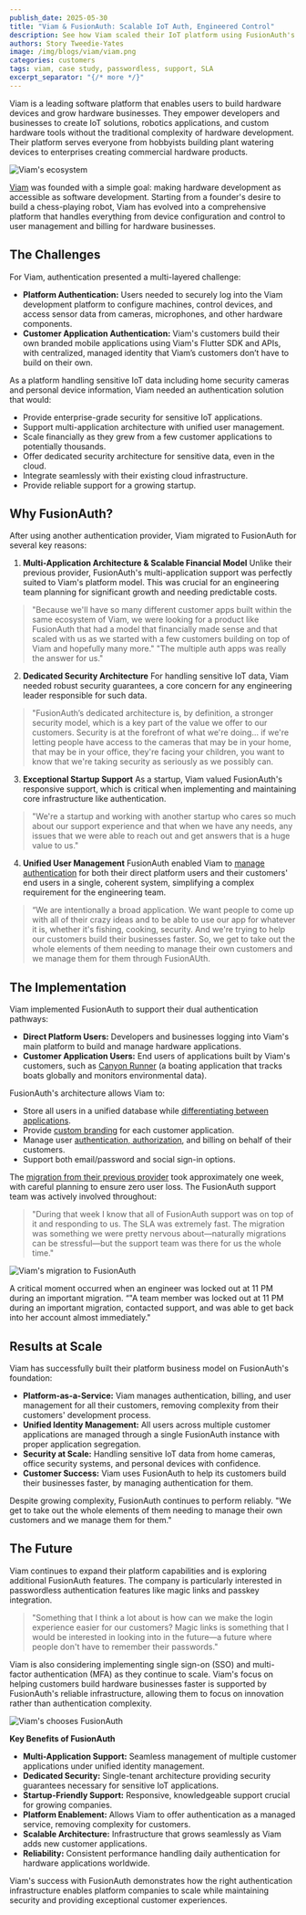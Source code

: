 ```yaml
---
publish_date: 2025-05-30
title: "Viam & FusionAuth: Scalable IoT Auth, Engineered Control"
description: See how Viam scaled their IoT platform using FusionAuth's multi-application architecture. Learn why startups choose FusionAuth for secure, cost-effective authentication that grows with platform businesses and handles sensitive data.
authors: Story Tweedie-Yates
image: /img/blogs/viam/viam.png
categories: customers
tags: viam, case study, passwordless, support, SLA
excerpt_separator: "{/* more */}"
---
```

Viam is a leading software platform that enables users to build hardware devices and grow hardware businesses. They empower developers and businesses to create IoT solutions, robotics applications, and custom hardware tools without the traditional complexity of hardware development. Their platform serves everyone from hobbyists building plant watering devices to enterprises creating commercial hardware products.

![Viam's ecosystem](/img/blogs/viam/viam-ecosystem-diagram.png)

[Viam](https://www.viam.com/) was founded with a simple goal: making hardware development as accessible as software development. Starting from a founder's desire to build a chess-playing robot, Viam has evolved into a comprehensive platform that handles everything from device configuration and control to user management and billing for hardware businesses.

## The Challenges

For Viam, authentication presented a multi-layered challenge:

- **Platform Authentication:** Users needed to securely log into the Viam development platform to configure machines, control devices, and access sensor data from cameras, microphones, and other hardware components.
- **Customer Application Authentication:** Viam's customers build their own branded mobile applications using Viam's Flutter SDK and APIs, with centralized, managed identity that Viam’s customers don’t have to build on their own.

As a platform handling sensitive IoT data including home security cameras and personal device information, Viam needed an authentication solution that would:

- Provide enterprise-grade security for sensitive IoT applications.
- Support multi-application architecture with unified user management.
- Scale financially as they grew from a few customer applications to potentially thousands.
- Offer dedicated security architecture for sensitive data, even in the cloud.
- Integrate seamlessly with their existing cloud infrastructure.
- Provide reliable support for a growing startup.

## Why FusionAuth?

After using another authentication provider, Viam migrated to FusionAuth for several key reasons:

1. **Multi-Application Architecture & Scalable Financial Model** Unlike their previous provider, FusionAuth's multi-application support was perfectly suited to Viam's platform model. This was crucial for an engineering team planning for significant growth and needing predictable costs.

> "Because we'll have so many different customer apps built within the same ecosystem of Viam, we were looking for a product like FusionAuth that had a model that financially made sense and that scaled with us as we started with a few customers building on top of Viam and hopefully many more." "The multiple auth apps was really the answer for us."

2. **Dedicated Security Architecture** For handling sensitive IoT data, Viam needed robust security guarantees, a core concern for any engineering leader responsible for such data.

> "FusionAuth’s dedicated architecture is, by definition, a stronger security model, which is a key part of the value we offer to our customers. Security is at the forefront of what we're doing... if we're letting people have access to the cameras that may be in your home, that may be in your office, they're facing your children, you want to know that we're taking security as seriously as we possibly can.

3. **Exceptional Startup Support** As a startup, Viam valued FusionAuth's responsive support, which is critical when implementing and maintaining core infrastructure like authentication.

> "We're a startup and working with another startup who cares so much about our support experience and that when we have any needs, any issues that we were able to reach out and get answers that is a huge value to us."

4. **Unified User Management** FusionAuth enabled Viam to [manage authentication](/docs/get-started/core-concepts/users) for both their direct platform users and their customers' end users in a single, coherent system, simplifying a complex requirement for the engineering team.

> “We are intentionally a broad application. We want people to come up with all of their crazy ideas and to be able to use our app for whatever it is, whether it's fishing, cooking, security. And we're trying to help our customers build their businesses faster. So, we get to take out the whole elements of them needing to manage their own customers and we manage them for them through FusionAUth.

## The Implementation

Viam implemented FusionAuth to support their dual authentication pathways:

- **Direct Platform Users:** Developers and businesses logging into Viam's main platform to build and manage hardware applications.
- **Customer Application Users:** End users of applications built by Viam's customers, such as [Canyon Runner](https://www.viam.com/customer-stories/canyon-runner) (a boating application that tracks boats globally and monitors environmental data).

FusionAuth's architecture allows Viam to:

- Store all users in a unified database while [differentiating between applications](/docs/get-started/core-concepts/tenants).
- Provide [custom branding](/docs/customize/look-and-feel/) for each customer application.
- Manage user [authentication, authorization](/docs/get-started/core-concepts/authentication-authorization), and billing on behalf of their customers.
- Support both email/password and social sign-in options.

The [migration from their previous provider](/docs/lifecycle/migrate-users/provider-specific/tutorial) took approximately one week, with careful planning to ensure zero user loss. The FusionAuth support team was actively involved throughout:

> "During that week I know that all of FusionAuth support was on top of it and responding to us. The SLA was extremely fast. The migration was something we were pretty nervous about—naturally migrations can be stressful—but the support team was there for us the whole time."

![Viam's migration to FusionAuth](/img/blogs/viam/viam-migration-diagram.png)

A critical moment occurred when an engineer was locked out at 11 PM during an important migration. “"A team member was locked out at 11 PM during an important migration, contacted support, and was able to get back into her account almost immediately."

## Results at Scale

Viam has successfully built their platform business model on FusionAuth's foundation:

- **Platform-as-a-Service:** Viam manages authentication, billing, and user management for all their customers, removing complexity from their customers' development process.
- **Unified Identity Management:** All users across multiple customer applications are managed through a single FusionAuth instance with proper application segregation.
- **Security at Scale:** Handling sensitive IoT data from home cameras, office security systems, and personal devices with confidence.
- **Customer Success:** Viam uses FusionAuth to help its customers build their businesses faster, by managing authentication for them.

Despite growing complexity, FusionAuth continues to perform reliably. "We get to take out the whole elements of them needing to manage their own customers and we manage them for them."

## The Future

Viam continues to expand their platform capabilities and is exploring additional FusionAuth features. The company is particularly interested in passwordless authentication features like magic links and passkey integration.

> "Something that I think a lot about is how can we make the login experience easier for our customers? Magic links is something that I would be interested in looking into in the future—a future where people don't have to remember their passwords."

Viam is also considering implementing single sign-on (SSO) and multi-factor authentication (MFA) as they continue to scale. Viam's focus on helping customers build hardware businesses faster is supported by FusionAuth's reliable infrastructure, allowing them to focus on innovation rather than authentication complexity.

![Viam's chooses FusionAuth](/img/blogs/viam/quote-facts-diagram.png)

**Key Benefits of FusionAuth**

- **Multi-Application Support:** Seamless management of multiple customer applications under unified identity management.
- **Dedicated Security:** Single-tenant architecture providing security guarantees necessary for sensitive IoT applications.
- **Startup-Friendly Support:** Responsive, knowledgeable support crucial for growing companies.
- **Platform Enablement:** Allows Viam to offer authentication as a managed service, removing complexity for customers.
- **Scalable Architecture:** Infrastructure that grows seamlessly as Viam adds new customer applications.
- **Reliability:** Consistent performance handling daily authentication for hardware applications worldwide.

Viam's success with FusionAuth demonstrates how the right authentication infrastructure enables platform companies to scale while maintaining security and providing exceptional customer experiences.
